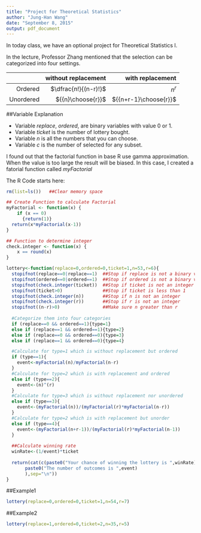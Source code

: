 ```yaml
---
title: "Project for Theoretical Statistics"
author: "Jung-Han Wang"
date: "September 8, 2015"
output: pdf_document
---
```


In today class, we have an optional project for Theoretical Statistics I.

In the lecture, Professor Zhang mentioned that the selection can be categorized into four settings.

|         | without replacement| with replacement|
|--------:|-------------------:|----------------:|
|  Ordered|$\dfrac{n!}{(n-r)!}$| $n^{r}$           |
|Unordered| ${{n}\choose{r}}$  | ${{n+r-1}\choose{r}}$ |

##Variable Explanation

- Variable _replace_, _ordered_, are binary variables with value 0 or 1.
- Variable _ticket_ is the number of lottery bought.
- Variable _n_ is all the numbers that you can choose.
- Variable _c_ is the number of selected for any subset.

I found out that the factorial function in base R use gamma approximation.  When the value is too large the result will be biased.  In this case, I created a fatorial function called _myFactorial_

The R Code starts here:
```r
rm(list=ls())   ##Clear memory space

## Create Function to calculate Factorial 
myFactorial <- function(x) {
    if (x == 0)
      {return(1)}
  return(x*myFactorial(x-1))
}

## Function to determine integer
check.integer <- function(x) {
    x == round(x)
}

lottery<-function(replace=0,ordered=0,ticket=1,n=53,r=6){
  stopifnot(replace==0|replace==1)  ##Stop if replace is not a binary variable
  stopifnot(ordered==0|ordered==1)  ##Stop if ordered is not a binary variable
  stopifnot(check.integer(ticket))  ##Stop if ticket is not an integer
  stopifnot(ticket>0)               ##Stop if ticket is less than 1
  stopifnot(check.integer(n))       ##Stop if n is not an integer
  stopifnot(check.integer(r))       ##Stop if r is not an integer
  stopifnot((n-r)>0)                ##Make sure n greater than r
  
  #Categorize them into four categories
  if (replace==0 && ordered==1){type=1}
  else if (replace==1 && ordered==1){type=2}
  else if (replace==0 && ordered==0){type=3}
  else if (replace==1 && ordered==0){type=4}

  #Calculate for type=1 which is without replacement but ordered
  if (type==1){
    event<-myFactorial(n)/myFactorial(n-r)
  }
  #Calculate for type=2 which is with replacement and ordered
  else if (type==2){
    event<-(n)^(r)
  }
  #Calculate for type=3 which is without replacement nor unordered
  else if (type==3){
    event<-(myFactorial(n))/(myFactorial(r)*myFactorial(n-r))
  }
  #Calculate for type=2 which is with replacement but unorder
  else if (type==4){
    event<-(myFactorial(n+r-1))/(myFactorial(r)*myFactorial(n-1))
  }
  
  ##Calculate winning rate
  winRate<-(1/event)*ticket
  
  return(cat(c(paste0("Your chance of winning the lottery is ",winRate),
       paste0("The number of outcomes is ",event)
       ),sep="\n"))
}
```

##Example1

```r
lottery(replace=0,ordered=0,ticket=1,n=54,r=7)
```

##Example2

```r
lottery(replace=1,ordered=0,ticket=2,n=35,r=5)
```
